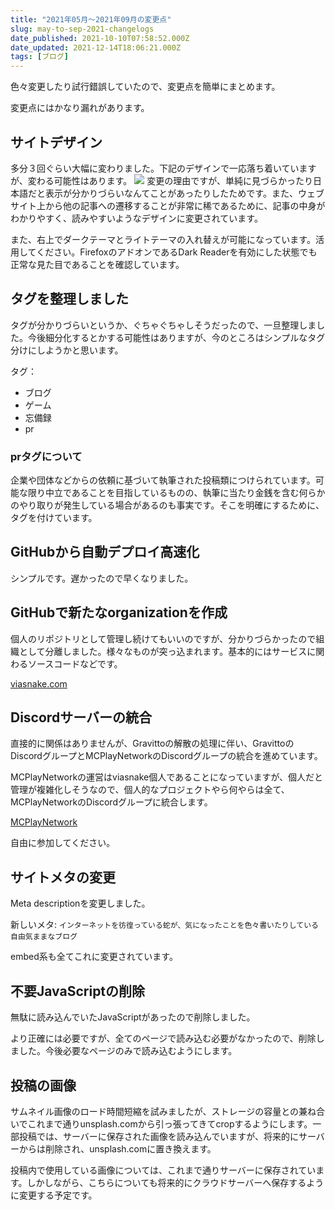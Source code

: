 ```yaml
---
title: "2021年05月～2021年09月の変更点"
slug: may-to-sep-2021-changelogs
date_published: 2021-10-10T07:58:52.000Z
date_updated: 2021-12-14T18:06:21.000Z
tags: [ブログ]
---
```


色々変更したり試行錯誤していたので、変更点を簡単にまとめます。

変更点にはかなり漏れがあります。

## サイトデザイン

多分３回ぐらい大幅に変わりました。下記のデザインで一応落ち着いていますが、変わる可能性はあります。
![](https://i.imgur.com/F6CgCwL.png)
変更の理由ですが、単純に見づらかったり日本語だと表示が分かりづらいなんてことがあったりしたためです。また、ウェブサイト上から他の記事への遷移することが非常に稀であるために、記事の中身がわかりやすく、読みやすいようなデザインに変更されています。

また、右上でダークテーマとライトテーマの入れ替えが可能になっています。活用してください。FirefoxのアドオンであるDark Readerを有効にした状態でも正常な見た目であることを確認しています。

## タグを整理しました

タグが分かりづらいというか、ぐちゃぐちゃしそうだったので、一旦整理しました。今後細分化するとかする可能性はありますが、今のところはシンプルなタグ分けにしようかと思います。

タグ：

- ブログ
- ゲーム
- 忘備録
- pr

### prタグについて

企業や団体などからの依頼に基づいて執筆された投稿類につけられています。可能な限り中立であることを目指しているものの、執筆に当たり金銭を含む何らかのやり取りが発生している場合があるのも事実です。そこを明確にするために、タグを付けています。

## GitHubから自動デプロイ高速化

シンプルです。遅かったので早くなりました。

## GitHubで新たなorganizationを作成

個人のリポジトリとして管理し続けてもいいのですが、分かりづらかったので組織として分離しました。様々なものが突っ込まれます。基本的にはサービスに関わるソースコードなどです。

[viasnake.com](https://github.com/nahesa)

## Discordサーバーの統合

直接的に関係はありませんが、Gravittoの解散の処理に伴い、GravittoのDiscordグループとMCPlayNetworkのDiscordグループの統合を進めています。

MCPlayNetworkの運営はviasnake個人であることになっていますが、個人だと管理が複雑化しそうなので、個人的なプロジェクトやら何やらは全て、MCPlayNetworkのDiscordグループに統合します。

[MCPlayNetwork](https://discord.io/mcplaynetwork)

自由に参加してください。

## サイトメタの変更

Meta descriptionを変更しました。

新しいメタ: `インターネットを彷徨っている蛇が、気になったことを色々書いたりしている自由気ままなブログ`

embed系も全てこれに変更されています。

## 不要JavaScriptの削除

無駄に読み込んでいたJavaScriptがあったので削除しました。

より正確には必要ですが、全てのページで読み込む必要がなかったので、削除しました。今後必要なページのみで読み込むようにします。

## 投稿の画像

サムネイル画像のロード時間短縮を試みましたが、ストレージの容量との兼ね合いでこれまで通りunsplash.comから引っ張ってきてcropするようにします。一部投稿では、サーバーに保存された画像を読み込んでいますが、将来的にサーバーからは削除され、unsplash.comに置き換えます。

投稿内で使用している画像については、これまで通りサーバーに保存されています。しかしながら、こちらについても将来的にクラウドサーバーへ保存するように変更する予定です。
